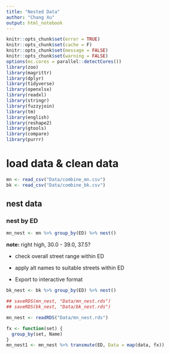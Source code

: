 ```yaml
---
title: "Nested Data"
author: "Chang Xu"
output: html_notebook
---
```


```r
knitr::opts_chunk$set(error = TRUE)
knitr::opts_chunk$set(cache = F)
knitr::opts_chunk$set(message = FALSE)
knitr::opts_chunk$set(warning = FALSE)
options(mc.cores = parallel::detectCores())
library(zoo)
library(magrittr)
library(dplyr)
library(tidyverse)
library(openxlsx)
library(readxl)
library(stringr)
library(fuzzyjoin)
library(tm)
library(english)
library(reshape2)
library(gtools)
library(compare)
library(purrr)
```

# load data & clean data

```r
mn <- read_csv("Data/combine_mn.csv")
bk <- read_csv("Data/combine_bk.csv")
```


## nest data

### nest by ED 
```r
mn_nest <- mn %>% group_by(ED) %>% nest()
```

**note:** right high, 30.0 - 39.0, 37.5?

* check overall street range within ED

* apply alt names to suitable streets within ED

* Export to interactive format

```r
bk_nest <- bk %>% group_by(ED) %>% nest()
```


```r
## saveRDS(mn_nest, "Data/mn_nest.rds")
## saveRDS(bk_nest, "Data/bk_nest.rds")
```

```r
mn_nest <- readRDS("Data/mn_nest.rds")
```

```r
fx <- function(set) {
  group_by(set, Name)
}
mn_nest1 <- mn_nest %>% transmute(ED, Data = map(data, fx))
```





